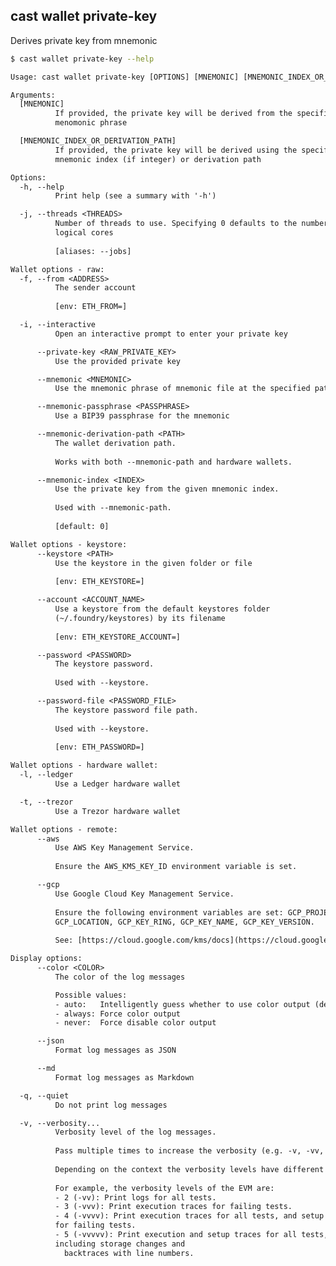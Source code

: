## cast wallet private-key

Derives private key from mnemonic

```bash
$ cast wallet private-key --help
```

```txt
Usage: cast wallet private-key [OPTIONS] [MNEMONIC] [MNEMONIC_INDEX_OR_DERIVATION_PATH]

Arguments:
  [MNEMONIC]
          If provided, the private key will be derived from the specified
          menomonic phrase

  [MNEMONIC_INDEX_OR_DERIVATION_PATH]
          If provided, the private key will be derived using the specified
          mnemonic index (if integer) or derivation path

Options:
  -h, --help
          Print help (see a summary with '-h')

  -j, --threads <THREADS>
          Number of threads to use. Specifying 0 defaults to the number of
          logical cores
          
          [aliases: --jobs]

Wallet options - raw:
  -f, --from <ADDRESS>
          The sender account
          
          [env: ETH_FROM=]

  -i, --interactive
          Open an interactive prompt to enter your private key

      --private-key <RAW_PRIVATE_KEY>
          Use the provided private key

      --mnemonic <MNEMONIC>
          Use the mnemonic phrase of mnemonic file at the specified path

      --mnemonic-passphrase <PASSPHRASE>
          Use a BIP39 passphrase for the mnemonic

      --mnemonic-derivation-path <PATH>
          The wallet derivation path.
          
          Works with both --mnemonic-path and hardware wallets.

      --mnemonic-index <INDEX>
          Use the private key from the given mnemonic index.
          
          Used with --mnemonic-path.
          
          [default: 0]

Wallet options - keystore:
      --keystore <PATH>
          Use the keystore in the given folder or file
          
          [env: ETH_KEYSTORE=]

      --account <ACCOUNT_NAME>
          Use a keystore from the default keystores folder
          (~/.foundry/keystores) by its filename
          
          [env: ETH_KEYSTORE_ACCOUNT=]

      --password <PASSWORD>
          The keystore password.
          
          Used with --keystore.

      --password-file <PASSWORD_FILE>
          The keystore password file path.
          
          Used with --keystore.
          
          [env: ETH_PASSWORD=]

Wallet options - hardware wallet:
  -l, --ledger
          Use a Ledger hardware wallet

  -t, --trezor
          Use a Trezor hardware wallet

Wallet options - remote:
      --aws
          Use AWS Key Management Service.
          
          Ensure the AWS_KMS_KEY_ID environment variable is set.

      --gcp
          Use Google Cloud Key Management Service.
          
          Ensure the following environment variables are set: GCP_PROJECT_ID,
          GCP_LOCATION, GCP_KEY_RING, GCP_KEY_NAME, GCP_KEY_VERSION.
          
          See: [https://cloud.google.com/kms/docs](https://cloud.google.com/kms/docs)

Display options:
      --color <COLOR>
          The color of the log messages

          Possible values:
          - auto:   Intelligently guess whether to use color output (default)
          - always: Force color output
          - never:  Force disable color output

      --json
          Format log messages as JSON

      --md
          Format log messages as Markdown

  -q, --quiet
          Do not print log messages

  -v, --verbosity...
          Verbosity level of the log messages.
          
          Pass multiple times to increase the verbosity (e.g. -v, -vv, -vvv).
          
          Depending on the context the verbosity levels have different meanings.
          
          For example, the verbosity levels of the EVM are:
          - 2 (-vv): Print logs for all tests.
          - 3 (-vvv): Print execution traces for failing tests.
          - 4 (-vvvv): Print execution traces for all tests, and setup traces
          for failing tests.
          - 5 (-vvvvv): Print execution and setup traces for all tests,
          including storage changes and
            backtraces with line numbers.
```